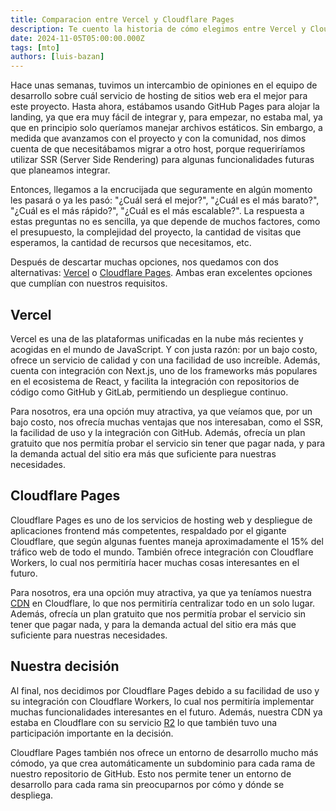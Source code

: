 ```yaml
---
title: Comparacion entre Vercel y Cloudflare Pages
description: Te cuento la historia de cómo elegimos entre Vercel y Cloudflare Pages para alojar nuestro sitio web de la comunidad.
date: 2024-11-05T05:00:00.000Z
tags: [mto]
authors: [luis-bazan]
---
```


Hace unas semanas, tuvimos un intercambio de opiniones en el equipo de desarrollo sobre cuál servicio de hosting de sitios web era el mejor para este proyecto. Hasta ahora, estábamos usando GitHub Pages para alojar la landing, ya que era muy fácil de integrar y, para empezar, no estaba mal, ya que en principio solo queríamos manejar archivos estáticos. Sin embargo, a medida que avanzamos con el proyecto y con la comunidad, nos dimos cuenta de que necesitábamos migrar a otro host, porque requeriríamos utilizar SSR (Server Side Rendering) para algunas funcionalidades futuras que planeamos integrar.

Entonces, llegamos a la encrucijada que seguramente en algún momento les pasará o ya les pasó: "¿Cuál será el mejor?", "¿Cuál es el más barato?", "¿Cuál es el más rápido?", "¿Cuál es el más escalable?". La respuesta a estas preguntas no es sencilla, ya que depende de muchos factores, como el presupuesto, la complejidad del proyecto, la cantidad de visitas que esperamos, la cantidad de recursos que necesitamos, etc.

Después de descartar muchas opciones, nos quedamos con dos alternativas: [Vercel](https://vercel.com/) o [Cloudflare Pages](https://pages.cloudflare.com/). Ambas eran excelentes opciones que cumplían con nuestros requisitos.

## Vercel

Vercel es una de las plataformas unificadas en la nube más recientes y acogidas en el mundo de JavaScript. Y con justa razón: por un bajo costo, ofrece un servicio de calidad y con una facilidad de uso increíble. Además, cuenta con integración con Next.js, uno de los frameworks más populares en el ecosistema de React, y facilita la integración con repositorios de código como GitHub y GitLab, permitiendo un despliegue continuo.

Para nosotros, era una opción muy atractiva, ya que veíamos que, por un bajo costo, nos ofrecía muchas ventajas que nos interesaban, como el SSR, la facilidad de uso y la integración con GitHub. Además, ofrecía un plan gratuito que nos permitía probar el servicio sin tener que pagar nada, y para la demanda actual del sitio era más que suficiente para nuestras necesidades.

## Cloudflare Pages

Cloudflare Pages es uno de los servicios de hosting web y despliegue de aplicaciones frontend más competentes, respaldado por el gigante Cloudflare, que según algunas fuentes maneja aproximadamente el 15% del tráfico web de todo el mundo. También ofrece integración con Cloudflare Workers, lo cual nos permitiría hacer muchas cosas interesantes en el futuro.

Para nosotros, era una opción muy atractiva, ya que ya teníamos nuestra [CDN](https://www.cloudflare.com/es-es/learning/cdn/what-is-a-cdn/) en Cloudflare, lo que nos permitiría centralizar todo en un solo lugar. Además, ofrecía un plan gratuito que nos permitía probar el servicio sin tener que pagar nada, y para la demanda actual del sitio era más que suficiente para nuestras necesidades.

## Nuestra decisión

Al final, nos decidimos por Cloudflare Pages debido a su facilidad de uso y su integración con Cloudflare Workers, lo cual nos permitiría implementar muchas funcionalidades interesantes en el futuro. Además, nuestra CDN ya estaba en Cloudflare con su servicio [R2](https://www.cloudflare.com/es-es/developer-platform/products/r2/) lo que también tuvo una participación importante en la decisión.

Cloudflare Pages también nos ofrece un entorno de desarrollo mucho más cómodo, ya que crea automáticamente un subdominio para cada rama de nuestro repositorio de GitHub. Esto nos permite tener un entorno de desarrollo para cada rama sin preocuparnos por cómo y dónde se despliega.
